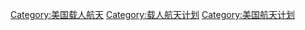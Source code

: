 [[Category:美国载人航天|Category:美国载人航天]]
[[Category:载人航天计划|Category:载人航天计划]]
[[Category:美国航天计划|Category:美国航天计划]]